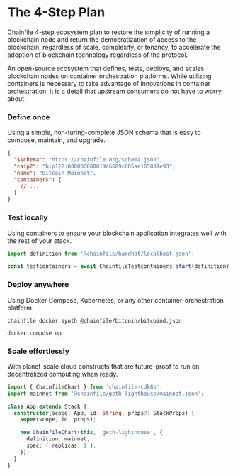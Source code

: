 
# The 4-Step Plan

Chainfile 4-step ecosystem plan to restore the simplicity of running a blockchain node
and return the democratization of access to the blockchain,
regardless of scale, complexity, or tenancy,
to accelerate the adoption of blockchain technology regardless of the protocol.

An open-source ecosystem that defines, tests, deploys, and scales blockchain nodes on container orchestration platforms.
While utilizing containers is necessary to take advantage of innovations in container orchestration,
it is a detail that upstream consumers do not have to worry about.

<Steps>

### Define once

Using a simple, non-turing-complete JSON schema that is easy to compose, maintain, and upgrade.

```json filename="@chainfile/bitcoin/mainnet.json"
{
  "$schema": "https://chainfile.org/schema.json",
  "caip2": "bip122:000000000019d6689c085ae165831e93",
  "name": "Bitcoin Mainnet",
  "containers": {
    // ...
  }
}
```

### Test locally

Using containers to ensure your blockchain application integrates well with the rest of your stack.

```ts filename="app.test.ts"
import definition from '@chainfile/hardhat/localhost.json';

const testcontainers = await ChainfileTestcontainers.start(definition);
```

### Deploy anywhere

Using Docker Compose, Kubernetes, or any other container-orchestration platform.

```shell
chainfile docker synth @chainfile/bitcoin/bitcoind.json

docker compose up
```

### Scale effortlessly

With planet-scale cloud constructs that are future-proof to run on decentralized computing when ready.

```ts filename="cdk8s/chart.ts" {8-11}
import { ChainfileChart } from 'chainfile-cdk8s';
import mainnet from '@chainfile/geth-lighthouse/mainnet.json';

class App extends Stack {
  constructor(scope: App, id: string, props?: StackProps) {
    super(scope, id, props);

    new ChainfileChart(this, 'geth-lighthouse', {
      definition: mainnet,
      spec: { replicas: 1 },
    });
  }
}
```

</Steps>
